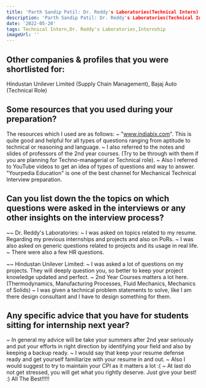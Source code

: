 ```yaml
---
title: 'Parth Sandip Patil: Dr. Reddy's Laboratories(Technical Intern)'
description: 'Parth Sandip Patil: Dr. Reddy's Laboratories(Technical Intern)'
date: '2022-05-20'
tags: Technical Intern,Dr. Reddy's Laboratories,Internship
imageUrl: ''
---
```


## Other companies & profiles that you were shortlisted for:
Hindustan Unilever Limited (Supply Chain Management), Bajaj Auto (Technical Role)

## Some resources that you used during your preparation?
The resources which I used are as follows: 
~ "www.indiabix.com". This is quite good and helpful for all types of questions ranging from 
    aptitude to technical or reasoning and language.
~ I also referred to the notes and slides of professors of the 2nd year courses. (Try to be 
    through with them if you are planning for Techno-managerial or Technical role).
~ Also I referred to YouTube videos to get an idea of types of questions and way to answer. 
    "Yourpedia Education" is one of the best channel for Mechanical Technical Interview 
    preparation.

## Can you list down the the topics on which questions were asked in the interviews or any other insights on the interview process?
~~ Dr. Reddy's Laboratories:
~ I was asked on topics related to my resume. Regarding my previous internships and 
    projects and also on PoRs.
~ I was also asked on generic questions related to projects and its usage in real life.
~ There were also a few HR questions.

~~ Hindustan Unilever Limited:
~ I was asked a lot of questions on my projects. They will deeply question you, so better to 
    keep your project knowledge updated and perfect.
~ 2nd Year Courses matters a lot here. (Thermodynamics, Manufacturing Processes, Fluid 
    Mechanics, Mechanics of Solids)
~ I was given a technical problem statements to solve, like I am there design consultant and 
    I have to design something for them.

## Any specific advice that you have for students sitting for internship next year?
~ In general my advice will be take your summers after 2nd year seriously and put your 
    efforts in right direction by identifying your field and also by keeping a backup ready. 
~ I would say that keep your resume defense ready and get yourself familiarize with your 
    resume in and out.
~ Also I would suggest to try to maintain your CPI as it matters a lot :(
~ At last do not get stressed, you will get what you rightly deserve. Just give your best! :)
All The Best!!!!!

